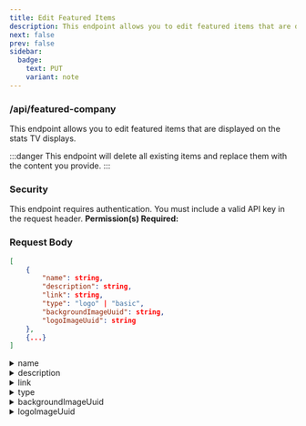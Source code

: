 ```yaml
---
title: Edit Featured Items
description: This endpoint allows you to edit featured items that are displayed on the stats TV displays.
next: false
prev: false
sidebar:
  badge:
    text: PUT
    variant: note
---
```





### <Badge text="PUT" variant="note" size="large"/> /api/featured-company
This endpoint allows you to edit featured items that are displayed on the stats TV displays.

:::danger
This endpoint will delete all existing items and replace them with the content you provide.
:::


### Security
This endpoint requires authentication. You must include a valid API key in the request header.
**Permission(s) Required:** <Badge text="EDIT_FEATURED_ITEMS" variant="caution" />


### Request Body
```json
[
    {
        "name": string,
        "description": string,
        "link": string,
        "type": "logo" | "basic",
        "backgroundImageUuid": string,
        "logoImageUuid": string
    },
    {...}
]
```
<details>
    <summary>name</summary>
    Primary text of the item (company name).
</details>
<details>
    <summary>description</summary>
    Secondary long form text for the item.<br/>
    Note: longer text may cause layout issues.
</details>
<details>
    <summary>link</summary>
    Readable shortened link.<br/>
    This will be displayed on the stats TV displays.<br/>
    It is recommended to leave out schema (http/https) and trailing slashes.
</details>
<details>
    <summary>type</summary>
    Type of card layout.<br/>
    Logo version contains a logo and a background image.<br/>
    Basic version contains a background image only.
</details>
<details>
    <summary>backgroundImageUuid <Badge text="Optional" variant="default" /></summary>
    UUID of the background image.<br/>
    This should refer to an image uploaded to the system.<br/>
    [Learn how to upload images](/api-doc/content/upload-images/how-to/)
</details>
<details>
    <summary>logoImageUuid <Badge text="Optional" variant="default" /></summary>
    UUID of the logo image.<br/>
    This should refer to an image uploaded to the system.<br/>
    This will only be used if the type is "logo".<br/>
    [Learn how to upload images](/api-doc/content/upload-images/how-to/)
</details>